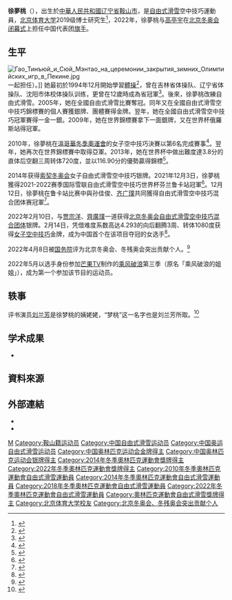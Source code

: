 {{Infobox sportsperson
| name = 徐夢桃
| image = Xu Mengtao 2014 Sochi.jpg
| caption = 与[[2014年冬季奥林匹克运动会|2014年索契冬奥会]][[2014年冬季奧林匹克運動會自由式滑雪比賽|女子空中技巧]]颁奖典礼
| nationality = {{CHN}}
| birth_date = {{birth date and age|1990|7|12|df=yes}}
| birth_place = {{CHN}}[[辽宁省|辽宁省]][[鞍山市|鞍山市]]
| height = {{convert|1.65|m|ftin|abbr=on}}
| show-medals = no
| 教育程度           = 博士研究生
| 母校               = [[北京体育大学|北京体育大学]]
| spouse               = {{marriage|[[王心迪|王心迪]]|2022年4月21日}}
| medaltemplates = 
{{MedalCountry|{{CHN}}}}
{{MedalSport|女子[[自由式滑雪|自由式滑雪]]}}
{{MedalCompetition|[[奥林匹克运动会|奥林匹克运动会]] [[File:Olympic_rings.svg|30px]]}}
{{MedalGold|[[2022年冬季奥林匹克运动会|2022 北京]]|[[2022年冬季奧林匹克運動會自由式滑雪女子空中技巧比賽|女子空中技巧]]}}
{{MedalSilver|[[2022年冬季奥林匹克运动会|2022 北京]]|[[2022年冬季奥林匹克运动会自由式滑雪混合团体空中技巧比赛|混合团体空中技巧]]}}
{{MedalSilver|[[2014年冬季奥林匹克运动会|2014 索契]] | [[2014年冬季奧林匹克運動會自由式滑雪比賽|女子空中技巧]]}}
{{MedalCompetition|[[世界自由式滑雪錦標賽|世界自由式滑雪錦標賽]] <!-- 注释: [[File:International_Ski_Federation_logo.svg|20px]] -->}}
{{MedalSilver|2009 豬苗代町|空中技巧}}
{{MedalSilver|2011 帕克城|空中技巧}}
{{MedalGold|2013 沃斯|空中技巧}}
{{MedalBronze|2015 申贝格-拉赫塔尔|空中技巧}}
{{MedalBronze|2017 內華達山脈|空中技巧}}
{{MedalBronze|2019 帕克城|空中技巧}}
}}

'''徐夢桃'''（{{bd|1990年|7月12日|||}}），出生於[[中華人民共和國|中華人民共和國]][[辽宁省|辽宁省]][[鞍山市|鞍山市]]，是[[自由式滑雪|自由式滑雪]]空中技巧運動員，[[北京体育大学|北京体育大学]]2019级博士研究生<ref>{{Cite web|title=一跳决胜！我校博士徐梦桃夺得冠军！|url=https://www.bsu.edu.cn/xyyw/652af0d744d94f5bb65167cd19c4641a.htm|access-date=2022-02-16|date=2022-02-14|publisher=北京体育大学|archive-date=2022-02-18|archive-url=https://web.archive.org/web/20220218065102/http://www.bsu.edu.cn/xyyw/652af0d744d94f5bb65167cd19c4641a.htm}}</ref>，2022年，徐夢桃与[[高亭宇|高亭宇]]在[[2022年冬季奥林匹克运动会|北京冬奥会]][[2022年冬季奧林匹克運動會閉幕式|闭幕式]]上担任中国代表团[[奧林匹克運動會中國代表團#旗手|旗手]]。

== 生平 ==
[[File:Гао_Тинъюй_и_Сюй_Мэнтао_на_церемонии_закрытия_зимних_Олимпийских_игр_в_Пекине.jpg|thumb]]一起担任）。]]
她最初於1994年12月開始學習[[體操|體操]]<ref>{{cite news|url=http://sports.sina.com.cn/o/2010-02-23/14234851824.shtml?from=wap|title=冰雪追梦 桃花怒放--鞍山运动员徐梦桃的成长故事|work=[[千山晚报|千山晚报]]|date=2010-02-23|accessdate=2022-02-14|archive-date=2022-02-14|archive-url=https://web.archive.org/web/20220214131829/http://sports.sina.com.cn/o/2010-02-23/14234851824.shtml?from=wap}}</ref>，曾在吉林省体操队、辽宁省体操队、沈阳市体校体操队训练，更曾在12歲時成為省冠軍<ref>{{Cite web|title=雪上运动员的夏奥情结 徐梦桃：最佩服杜丽|url=http://news.sports.cn/wintersports/2012-07-24/11203.html|access-date=2022-02-16|date=2012-07-24|publisher=华奥星空网|archive-url=https://web.archive.org/web/20140216051906/http://news.sports.cn/wintersports/2012-07-24/11203.html|archive-date=2014-02-16|dead-url=yes}}</ref>。後來，徐夢桃改練自由式滑雪。2005年，她在全國自由式滑雪比賽奪冠。同年又在全國自由式滑雪空中技巧錦標賽的個人賽獲銀牌、團體賽得金牌。翌年，她在全國自由式滑雪空中技巧冠軍賽得一金一銀。2009年，她在世界錦標賽拿下一面銀牌，又在世界杯俄羅斯站得冠軍。

2010年，徐夢桃在[[2010年冬季奥林匹克运动会|溫哥華冬季奧運會]]的女子空中技巧決賽以第6名完成賽事<ref>{{Cite web|title=中國小花已悄然綻放 中國自由式滑雪火炬有她傳承|url=http://sports.sina.com.hk/cgi-bin/nw/show.cgi/1471/3/2/135097/1.html|access-date=2022-02-16|date=2010-02-25|publisher=新浪體育|archive-url=https://web.archive.org/web/20140216052912/http://sports.sina.com.hk/cgi-bin/nw/show.cgi/1471/3/2/135097/1.html|archive-date=2014-02-16|dead-url=yes}}</ref>。翌年，她再次在世界錦標賽中取得亞軍。2013年，她在世界杯中做出難度達3.8分的直体后空翻三周转体720度，並以116.90分的優勢贏得錦標<ref>{{Cite web|title=空中技巧世界杯徐梦桃超高难度夺冠|url=http://sports.sina.com.cn/outdoor/2013-02-04/10123971.shtml|access-date=2022-02-14|date=2013-02-04|publisher=新浪|archive-date=2022-04-16|archive-url=https://web.archive.org/web/20220416050638/http://sports.sina.com.cn/outdoor/2013-02-04/10123971.shtml}}</ref>。

2014年获得[[2014年冬季奥林匹克运动会|索契冬奥会]]女子自由式滑雪空中技巧银牌。2021年12月3日，徐夢桃獲得2021-2022赛季国际雪联自由式滑雪空中技巧世界杯芬兰鲁卡站冠軍<ref>{{Cite web|title=自由式滑雪空中技巧徐梦桃夺26冠 成世界第一人|url=https://sports.sina.com.cn/others/freestyle/2021-12-04/doc-ikyamrmy6820726.shtml|access-date=2022-02-14|date=2021-12-04|last=夏亮|work=|publisher=[[新华社|新华社]]|language=zh|via=新浪新闻|archive-date=2022-02-15|archive-url=https://web.archive.org/web/20220215121721/https://sports.sina.com.cn/others/freestyle/2021-12-04/doc-ikyamrmy6820726.shtml}}</ref>。12月12日，徐夢桃在鲁卡站比赛中與孙佳俊、[[齐广璞|齐广璞]]共同獲得自由式滑雪空中技巧混合团体赛冠軍<ref>{{Cite web|title=一日两金！滑雪赛场捷报频传，蔡雪桐徐梦桃均夺冠|url=https://www.thepaper.cn/newsDetail_forward_15804423|access-date=2022-02-14|author=胡杰|date=2021-12-12|publisher=澎湃新闻|language=zh|archive-date=2022-02-14|archive-url=https://web.archive.org/web/20220214130032/https://www.thepaper.cn/newsDetail_forward_15804423}}</ref>。

2022年2月10日，与[[賈宗洋|贾宗洋]]、[[齊廣璞|齊廣璞]]一道获得[[2022年冬季奥林匹克运动会|北京冬奥会]][[2022年冬季奥林匹克运动会自由式滑雪混合团体空中技巧比赛|自由式滑雪空中技巧混合团体]]银牌。2月14日，凭借难度系数高达4.293的向后翻腾3周、转体1080度获得[[2022年冬季奧林匹克運動會自由式滑雪女子空中技巧比賽|女子空中技巧]]金牌，成为中国首个在该项目夺冠的女选手<ref>{{Cite web|title=战胜伤病，四朝元老终圆梦！徐梦桃拿下滑雪空中技巧金牌|url=https://www.thepaper.cn/newsDetail_forward_16688463|access-date=2022-02-14|author=宋承良|date=2022-02-14|publisher=[[澎湃新闻|澎湃新闻]]|language=zh|archive-date=2022-06-08|archive-url=https://web.archive.org/web/20220608163224/https://www.thepaper.cn/newsDetail_forward_16688463}}</ref>。

2022年4月8日被[[中华人民共和国国务院|国务院]]评为北京冬奥会、冬残奥会突出贡献个人。<ref>{{Cite web|title=中共中央 国务院关于表彰北京冬奥会、冬残奥会突出贡献集体和突出贡献个人的决定|url=http://www.gov.cn/zhengce/2022-04/08/content_5684054.htm|access-date=2022-04-08|work=中华人民共和国国务院|archive-date=2022-04-15|archive-url=https://web.archive.org/web/20220415121914/http://www.gov.cn/zhengce/2022-04/08/content_5684054.htm}}</ref>

2022年5月以选手身份参加[[芒果TV|芒果TV]]制作的[[乘风破浪_(第三季)|乘风破浪]]第三季（原名「乘风破浪的姐姐」），成为第一个参加该节目的运动员。

== 轶事 ==
评书演员[[刘兰芳|刘兰芳]]是徐梦桃的姨姥姥，“梦桃”这一名字也是刘兰芳所取。<ref>{{Cite news|url=https://www.yangtse.com/zncontent/1958435.html|title=徐梦桃姨姥姥是评书大师刘兰芳！她说“这孩子太孝顺”|author=张楠|work=[[扬子晚报|扬子晚报]]|date=2022-02-15|accessdate=2022-02-15|language=zh|archive-date=2022-02-16|archive-url=https://web.archive.org/web/20220216014603/https://www.yangtse.com/zncontent/1958435.html}}</ref>

== 学术成果 ==

* {{Cite journal|title=徐梦桃运动行为志研究:自由式滑雪空中技巧训练实践叙事——徐梦桃与程志理的训练学对话录|author=徐梦桃，程志理，周维方|url=https://kns.cnki.net/kcms/detail/detail.aspx?dbcode=CJFD&dbname=CJFDLAST2021&filename=TYYK202106002|journal=体育与科学|issue=42(6)|year=2021|page=6|access-date=2022-02-17|archive-date=2022-04-16|archive-url=https://web.archive.org/web/20220416050639/https://kns.cnki.net/kcms/detail/detail.aspx?dbcode=CJFD&dbname=CJFDLAST2021&filename=TYYK202106002}}


==資料來源==
{{reflist}}

== 外部連結 ==
*{{Sinaweibo|1700486331}}
*{{Instagram|taotaoski}}

{{s-start}}
{{s-sports|oly}}
{{succession box
| before = [[武大靖|武大靖]]
| title = {{PRC}}[[冬季奥林匹克运动会|冬奥会]]代表团[[奧林匹克運動會中國代表團#冬季奥运会_2|闭幕式旗手]] 
| years = [[2022年冬季奥林匹克运动会|2022年冬季奥林匹克运动会]]·{{CHN}}[[北京|北京]]<br><small>（与[[高亭宇|高亭宇]]）</small>
| after = ''现任''
}}
{{s-end}}

{{奥林匹克运动会自由式滑雪比赛女子空中技巧冠军}}
{{北京冬奥突出贡献个人}}
{{乘风破浪的姐姐}}

{{DEFAULTSORT:Xu Mengtao}}
[[Category:徐姓|M]]
[[Category:鞍山籍运动员|Category:鞍山籍运动员]]
[[Category:中国自由式滑雪运动员|Category:中国自由式滑雪运动员]]
[[Category:中国奥运自由式滑雪运动员|Category:中国奥运自由式滑雪运动员]]
[[Category:中国奥林匹克运动会金牌得主|Category:中国奥林匹克运动会金牌得主]]
[[Category:中国奥林匹克运动会银牌得主|Category:中国奥林匹克运动会银牌得主]]
[[Category:2014年冬季奧林匹克運動會獎牌得主|Category:2014年冬季奧林匹克運動會獎牌得主]]
[[Category:2022年冬季奧林匹克運動會獎牌得主|Category:2022年冬季奧林匹克運動會獎牌得主]]
[[Category:2010年冬季奧林匹克運動會自由式滑雪運動員|Category:2010年冬季奧林匹克運動會自由式滑雪運動員]]
[[Category:2014年冬季奧林匹克運動會自由式滑雪運動員|Category:2014年冬季奧林匹克運動會自由式滑雪運動員]]
[[Category:2018年冬季奧林匹克運動會自由式滑雪運動員|Category:2018年冬季奧林匹克運動會自由式滑雪運動員]]
[[Category:2022年冬季奧林匹克運動會自由式滑雪運動員|Category:2022年冬季奧林匹克運動會自由式滑雪運動員]]
[[Category:奧林匹克運動會自由式滑雪獎牌得主|Category:奧林匹克運動會自由式滑雪獎牌得主]]
[[Category:北京体育大学校友|Category:北京体育大学校友]]
[[Category:北京冬奥会、冬残奥会突出贡献个人|Category:北京冬奥会、冬残奥会突出贡献个人]]